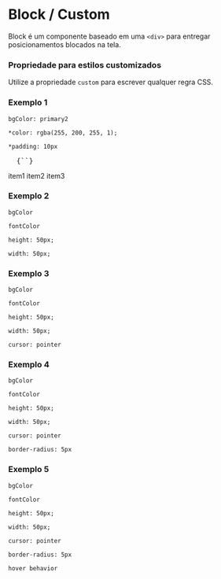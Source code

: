 

<Meta title="Block / Custom" />

# Block / Custom

<Space size={3} />

Block é um componente baseado em uma `<div>` para entregar posicionamentos blocados na tela.

<Space size={6} />

### Propriedade para estilos customizados

<Space size={3} />

Utilize a propriedade `custom` para escrever qualquer regra CSS.

<Space size={6} />

### Exemplo 1

`bgColor: primary2`

`*color: rgba(255, 200, 255, 1);`

`*padding: 10px`

<pre>
  <CodeBlock>{`<Block bgColor='primary2' custom='
    color: rgba(255, 200, 255, 1);
    padding: 10px;
  '></Block>`}</CodeBlock>
</pre>

<Space size={3} />

<ThemeProvider theme={theme}>
  <Block 
    bgColor='primary2'
    custom={`
      color: rgba(255, 200, 255, 1);
      padding: 10px;
    `}>
    <span>item1</span>
    <span>item2</span>
    <span>item3</span>
  </Block>
</ThemeProvider>

<Space size={6} />

### Exemplo 2

`bgColor`

`fontColor`

`height: 50px;`

`width: 50px;`

<Space size={6} />

### Exemplo 3

`bgColor`

`fontColor`

`height: 50px;`

`width: 50px;`

`cursor: pointer`

<Space size={6} />

### Exemplo 4

`bgColor`

`fontColor`

`height: 50px;`

`width: 50px;`

`cursor: pointer`

`border-radius: 5px`

<Space size={6} />

### Exemplo 5

`bgColor`

`fontColor`

`height: 50px;`

`width: 50px;`

`cursor: pointer`

`border-radius: 5px`

`hover behavior`
